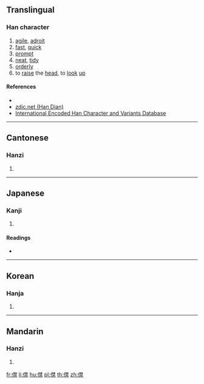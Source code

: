 {{character info/new}}
==Translingual==

===Han character===
{{Han char|rn=9|rad=人|as=13|sn=15|four=24291|canj=ODDF|ids=⿰亻禁}}

# [[agile]], [[adroit]]
# [[fast]], [[quick]]
# [[prompt]]
# [[neat]], [[tidy]]
# [[order]]ly
# to [[raise]] the [[head]], to [[look]] [[up]]

====References====
* {{Han ref|kx=0118.090|dkj=01161|dj=0250.200|hdz=10223.140|uh=50F8|ud=20728|bh=E4E9|bd=58601}}
* [http://www.zdic.net/zd/zi/ZdicE5Zdic83ZdicB8.htm zdic.net (Han Dian)]
* [http://chardb.iis.sinica.edu.tw/variants.jsp?cid=7403 International Encoded Han Character and Variants Database]

----

==Cantonese==

===Hanzi===
{{yue-hanzi|jyut=|y=gam3}}

# {{defn|lang=yue|sort=人13}}

----

==Japanese==

===Kanji===
{{ja-kanji|grade=|rs=人13}}

# {{defn|lang=ja|sort=人13}}

====Readings====
* {{ja-readings|on=[[きん]] (kin), [[こん]] (kon)|kun=[[あおぐ]] (aogu)}}

----

==Korean==

===Hanja===
{{ko-hanja|hangeul=금|rv=geum|mr=kŭm}}

# {{defn|lang=ko|sort=人13}}

----

==Mandarin==

===Hanzi===
{{cmn-hanzi|pin=[[jìn]] ([[jin4]])|wg=chin<sup>4</sup>}}

# {{defn|lang=cmn|sort=人13}}

[[fr:僸]]
[[li:僸]]
[[hu:僸]]
[[pl:僸]]
[[th:僸]]
[[zh:僸]]